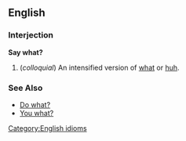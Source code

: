 ==English==

===Interjection===
[[Category:English idioms]]
'''Say what?'''

# (''colloquial'') An intensified version of [[what]] or [[huh]].

===See Also===
* [[Do what?]]
* [[You what?]]
